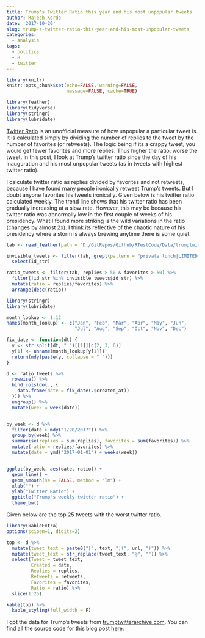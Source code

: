 ```yaml
---
title: Trump's Twitter Ratio this year and his most unpopular tweets
author: Rajesh Korde
date: '2017-10-20'
slug: trump-s-twitter-ratio-this-year-and-his-most-unpopular-tweets
categories:
  - Analysis
tags:
  - politics
  - R
  - twitter
---
```


```r
library(knitr)
knitr::opts_chunk$set(echo=FALSE, warning=FALSE, 
                      message=FALSE, cache=TRUE)
```

```r
library(feather)
library(tidyverse)
library(stringr)
library(lubridate)
```

[Twitter Ratio](http://knowyourmeme.com/memes/the-ratio) is an unofficial measure of how unpopular a particular tweet is. It is calculated simply by dividing the number of replies to the tweet by the number of favorites (or retweets). The logic being if its a crappy tweet, you would get fewer favorites and more replies. Thus higher the ratio, worse the tweet. In this post, I look at Trump's twitter ratio since the day of his inauguration and his most unpopular tweets (as in tweets with highest twitter ratio).

<!--more-->

I calculate twitter ratio as replies divided by favorites and not retweets, because I have found many people ironically retweet Trump's tweets. But I doubt anyone favorites his tweets ironically. Given below is his twitter ratio calculated weekly. The trend line shows that his twitter ratio has been gradually increasing at a slow rate. However, this may be because his twitter ratio was abnormally low in the first couple of weeks of his presidency. What I found more striking is the wild variations in the ratio (changes by almost 2x). I think its reflective of the chaotic nature of his presidency where a storm is always brewing anytime there is some quiet.


```r

tab <- read_feather(path = "D:/GitRepos/Github/RTestCode/Data/trumptwitter.feather")

invisible_tweets <- filter(tab, grepl(pattern = "private lunch|LIMITED EDITION", x = text)) %>%
  select(id_str)

ratio_tweets <- filter(tab, replies > 50 & favorites > 50) %>%
  filter(!id_str %in% invisible_tweets$id_str) %>%
  mutate(ratio = replies/favorites) %>%
  arrange(desc(ratio))

```

```r
library(stringr)
library(lubridate)

month_lookup <- 1:12
names(month_lookup) <- c("Jan", "Feb", "Mar", "Apr", "May", "Jun", 
                         "Jul", "Aug", "Sep", "Oct", "Nov", "Dec")

fix_date <- function(dt) {
  y <- str_split(dt, " ")[[1]][c(2, 3, 6)]
  y[1] <- unname(month_lookup[y[1]])
  return(mdy(paste(y, collapse = " ")))
}

d <- ratio_tweets %>% 
  rowwise() %>%
  bind_cols(do(., {
    data.frame(date = fix_date(.$created_at))
  })) %>%
  ungroup() %>%
  mutate(week = week(date))


by_week <- d %>%
  filter(date > mdy("1/20/2017")) %>%
  group_by(week) %>%
  summarise(replies = sum(replies), favorites = sum(favorites)) %>%
  mutate(ratio = replies/favorites) %>%
  mutate(date = ymd("2017-01-01") + weeks(week))


ggplot(by_week, aes(date, ratio)) + 
  geom_line() +
  geom_smooth(se = FALSE, method = "lm") +
  xlab("") +
  ylab("Twitter Ratio") +
  ggtitle("Trump's weekly twitter ratio") +
  theme_bw()


```


Given below are the top 25 tweets with the worst twitter ratio.

```r
library(kableExtra)
options(scipen=1, digits=2)

top <- d %>%
  mutate(tweet_text = paste0("[", text, "](", url, ")")) %>%
  mutate(tweet_text = str_replace(tweet_text, "@", "")) %>%
  select(Tweet = tweet_text, 
         Created = date, 
         Replies = replies,
         Retweets = retweets,
         Favorites = favorites,
         Ratio = ratio) %>%
  slice(1:25)

kable(top) %>%
  kable_styling(full_width = F)
```

I got the data for Trump's tweets from [trumptwitterarchive.com](http://www.trumptwitterarchive.com/). You can find all the source code for this blog post [here](https://github.com/rajkorde/RTestCode/blob/master/Scripts/TrumpTwitterArchive.R).
